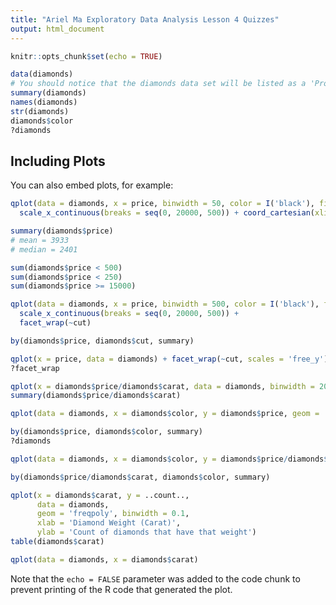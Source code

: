 ```yaml
---
title: "Ariel Ma Exploratory Data Analysis Lesson 4 Quizzes"
output: html_document
---
```


```r
knitr::opts_chunk$set(echo = TRUE)
```


```r
data(diamonds)
# You should notice that the diamonds data set will be listed as a 'Promise' in the workspace. This is a special object in R, and you   need  to run a command on the data to fully load the data set. Try running a summary:
summary(diamonds)
names(diamonds)
str(diamonds)
diamonds$color
?diamonds
```

## Including Plots

You can also embed plots, for example:

```r
qplot(data = diamonds, x = price, binwidth = 50, color = I('black'), fill = I('#099DD9')) + 
  scale_x_continuous(breaks = seq(0, 20000, 500)) + coord_cartesian(xlim = c(0, 3000))

summary(diamonds$price)
# mean = 3933
# median = 2401
```
```r

sum(diamonds$price < 500)
sum(diamonds$price < 250)
sum(diamonds$price >= 15000)
```
```r
qplot(data = diamonds, x = price, binwidth = 500, color = I('black'), fill = I('#099DD9')) + 
  scale_x_continuous(breaks = seq(0, 20000, 500)) +
  facet_wrap(~cut)

```

```r
by(diamonds$price, diamonds$cut, summary)
```

```r
qplot(x = price, data = diamonds) + facet_wrap(~cut, scales = 'free_y')
?facet_wrap
```

```r
qplot(x = diamonds$price/diamonds$carat, data = diamonds, binwidth = 200) + facet_wrap(~cut, scales = 'free_y')
summary(diamonds$price/diamonds$carat)
```


```r
qplot(data = diamonds, x = diamonds$color, y = diamonds$price, geom = 'boxplot') + coord_cartesian(ylim = c(0, 7500))

by(diamonds$price, diamonds$color, summary)
?diamonds

```

```r
qplot(data = diamonds, x = diamonds$color, y = diamonds$price/diamonds$carat, geom = 'boxplot') + coord_cartesian(ylim = c(0, 7500))

by(diamonds$price/diamonds$carat, diamonds$color, summary)
```
```r
qplot(x = diamonds$carat, y = ..count..,
      data = diamonds, 
      geom = 'freqpoly', binwidth = 0.1,
      xlab = 'Diamond Weight (Carat)',
      ylab = 'Count of diamonds that have that weight') 
table(diamonds$carat)

qplot(data = diamonds, x = diamonds$carat)
```


Note that the `echo = FALSE` parameter was added to the code chunk to prevent printing of the R code that generated the plot.
